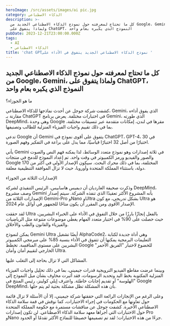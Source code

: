 ```yaml
---
heroImage: /src/assets/images/ai pic.jpg
category: الذكاء الاصطناعي
description: >-
  كل ما تحتاج لمعرفته حول نموذج الذكاء الاصطناعي الجديد من Google، Gemini،
  ولماذا يتفوق على ChatGPT، النموذج الذي يكبره بعام واحد
pubDate: 2023-12-21T23:00:00.000Z
tags:
  - AI
  - الذكاء الاصطناعي
title: 'chat GPTنموذج الذكاء الاصطناعي الجديد يتفوق في الأداء على '
---
```


## كل ما تحتاج لمعرفته حول نموذج الذكاء الاصطناعي الجديد من Google، Gemini، ولماذا يتفوق على ChatGPT، النموذج الذي يكبره بعام واحد

ما هو الجوزاء؟

كشفت شركة جوجل عن أحدث نماذجها للذكاء الاصطناعي، Gemini، الذي يفوق أداءه مقارنة بـ ChatGPT في اختبارات مختلفة. يعرض برنامج Gemini، الذي طورته DeepMind، وهي وحدة Google مقرها في لندن، إمكانات متقدمة عبر تنسيقات مختلفة، بما في ذلك تقييم واجبات الفيزياء المنزلية للطالب وتصنيفها.

تدعي Google أن Gemini يتفوق على أقوى نموذج في ChatGPT، GPT-4، في 30 اختبارًا من أصل 32 اختبارًا قياسيًا، مما يدل على براعة في التفكير وفهم الصورة.

يأتي Gemini في ثلاثة إصدارات وهو نموذج متعدد الوسائط، لذا يمكنه فهم النص والصوت والصور والفيديو ورمز الكمبيوتر في وقت واحد. تم إعداد النموذج للدمج في منتجات Google المختلفة، بما في ذلك محرك البحث. سيكون الإصدار الأولي في أكثر من 170 دولة، باستثناء المملكة المتحدة وأوروبا، حيث لا تزال الموافقة التنظيمية معلقة.

الإصدارات الثلاثة من الجوزاء

وذكرت صحيفة الغارديان أن ديميس هاسابيس، الرئيس التنفيذي لشركة DeepMind، وصف مشروع Gemini بأنه المشروع الأكثر تعقيدًا الذي تنفذه الشركة. سيتم إصدار الإصدارات الثلاثة من Gemini-Pro وNano وUltra بشكل تدريجي، مع كون Ultra هو الإصدار الأقوى ومن المقرر أن يكون متاحًا للجمهور في أوائل عام 2024.

لقد حققت Ultra بالفعل إنجازًا بارزًا من خلال التفوق في الأداء على الخبراء البشريين، حيث حصلت على 90% في اختبار متعدد المهام يغطي موضوعات متنوعة مثل الرياضيات والفيزياء والقانون والطب والأخلاق.

يمكن لنموذج Gemini Ultra أيضًا تشغيل AlphaCode2، وهي أداة جديدة لكتابة التعليمات البرمجية يمكنها أن تتفوق في الأداء بنسبة 85% على مبرمجي الكمبيوتر البشريين على مستوى المنافسة. تخطط Google للخضوع لاختبار "الفريق الأحمر" الخارجي لتقييم أمان وأمان Ultra.

المشاكل التي لا تزال بحاجة إلى التغلب عليها.

وبينما عرضت مقاطع الفيديو الترويجية قدرات جيميني، بما في ذلك تحليل واجبات الفيزياء المنزلية المكتوبة بخط اليد وتحديد الرسومات، فقد أثيرت مخاوف بشأن ميل النموذج إلى "الهلوسة" أو تقديم إجابات خاطئة. واعترف إيلي كولينز، رئيس المنتج في Google DeepMind، بأن هذه المشكلة تظل مشكلة بحثية لم يتم حلها.

وعلى الرغم من الإنجازات الرائعة التي حققتها شركة جيميني، إلا أن الأسئلة لا تزال قائمة حول تعاونها مع الحكومات في إجراء الاختبارات، كما نوقش في قمة سلامة الذكاء الاصطناعي الأخيرة. كشفت جوجل عن مناقشات مستمرة مع حكومة المملكة المتحدة حول الاختبارات التي أجراها معهد سلامة الذكاء الاصطناعي. لن تكون إصدارات Pro وNano جزءًا من هذه الاختبارات؛ لقد تم تصميمها خصيصًا للنماذج الأكثر تقدمًا أو الحدود.
